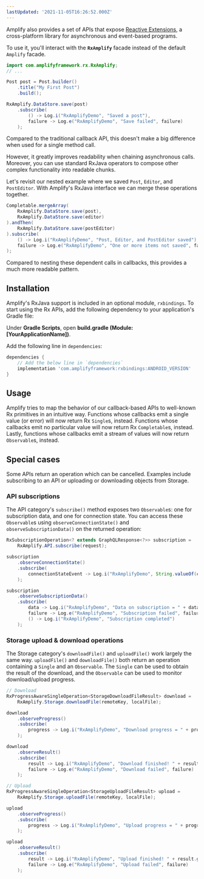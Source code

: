 ```yaml
---
lastUpdated: '2021-11-05T16:26:52.000Z'
---
```

Amplify also provides a set of APIs that expose [Reactive Extensions](http://reactivex.io/), a cross-platform library for asynchronous and event-based programs.

To use it, you'll interact with the **`RxAmplify`** facade instead of the default `Amplify` facade.

```java
import com.amplifyframework.rx.RxAmplify;
// ...

Post post = Post.builder()
    .title("My First Post")
    .build();

RxAmplify.DataStore.save(post)
    .subscribe(
        () -> Log.i("RxAmplifyDemo", "Saved a post"),
        failure -> Log.e("RxAmplifyDemo", "Save failed", failure)
    );
```

Compared to the traditional callback API, this doesn't make a big difference when used for a single method call.

However, it greatly improves readability when chaining asynchronous calls. Moreover, you can use standard RxJava operators to compose other complex functionality into readable chunks.

Let's revisit our nested example where we saved `Post`, `Editor`, and `PostEditor`. With Amplify's RxJava interface we can merge these operations together.

```java
Completable.mergeArray(
    RxAmplify.DataStore.save(post),
    RxAmplify.DataStore.save(editor)
).andThen(
    RxAmplify.DataStore.save(postEditor)
).subscribe(
    () -> Log.i("RxAmplifyDemo", "Post, Editor, and PostEditor saved"),
    failure -> Log.e("RxAmplifyDemo", "One or more items not saved", failure)
);
```

Compared to nesting these dependent calls in callbacks, this provides a much more readable pattern.

## Installation

Amplify's RxJava support is included in an optional module, `rxbindings`. To start using the Rx APIs, add the following dependency to your application's Gradle file:

Under **Gradle Scripts**, open **build.gradle (Module: [YourApplicationName])**.

Add the following line in `dependencies`:

```groovy
dependencies {
    // Add the below line in `dependencies`
    implementation 'com.amplifyframework:rxbindings:ANDROID_VERSION'
}
```

## Usage

Amplify tries to map the behavior of our callback-based APIs to well-known Rx primitives in an intuitive way. Functions whose callbacks emit a single value (or error) will now return Rx `Single`s, instead. Functions whose callbacks emit no particular value will now return Rx `Completable`s, instead. Lastly, functions whose callbacks emit a stream of values will now return `Observable`s, instead.

## Special cases

Some APIs return an operation which can be cancelled. Examples include subscribing to an API or uploading or downloading objects from Storage.

### API subscriptions

The API category's `subscribe()` method exposes two `Observable`s: one for subscription data, and one for connection state. You can access these `Observable`s using `observeConnectionState()` and `observeSubscriptionData()` on the returned operation:

```java
RxSubscriptionOperation<? extends GraphQLResponse<?>> subscription =
    RxAmplify.API.subscribe(request);

subscription
    .observeConnectionState()
    .subscribe(
        connectionStateEvent -> Log.i("RxAmplifyDemo", String.valueOf(connectionStateEvent))
    );

subscription
    .observeSubscriptionData()
    .subscribe(
        data -> Log.i("RxAmplifyDemo", "Data on subscription = " + data),
        failure -> Log.e("RxAmplifyDemo", "Subscription failed", failure),
        () -> Log.i("RxAmplifyDemo", "Subscription completed")
    );
```

### Storage upload & download operations

The Storage category's `downloadFile()` and `uploadFile()` work largely the same way. `uploadFile()` and `downloadFile()` both return an operation containing a `Single` and an `Observable`. The `Single` can be used to obtain the result of the download, and the `Observable` can be used to monitor download/upload progress.

```java
// Download
RxProgressAwareSingleOperation<StorageDownloadFileResult> download =
    RxAmplify.Storage.downloadFile(remoteKey, localFile);

download
    .observeProgress()
    .subscribe(
        progress -> Log.i("RxAmplifyDemo", "Download progress = " + progress.toString())
    );

download
    .observeResult()
    .subscribe(
        result -> Log.i("RxAmplifyDemo", "Download finished! " + result.getFile().getPath()),
        failure -> Log.e("RxAmplifyDemo", "Download failed", failure)
    );

// Upload
RxProgressAwareSingleOperation<StorageUploadFileResult> upload =
    RxAmplify.Storage.uploadFile(remoteKey, localFile);

upload
    .observeProgress()
    .subscribe(
        progress -> Log.i("RxAmplifyDemo", "Upload progress = " + progress.toString())
    );

upload
    .observeResult()
    .subscribe(
        result -> Log.i("RxAmplifyDemo", "Upload finished! " + result.getKey()),
        failure -> Log.e("RxAmplifyDemo", "Upload failed", failure)
    );
```
